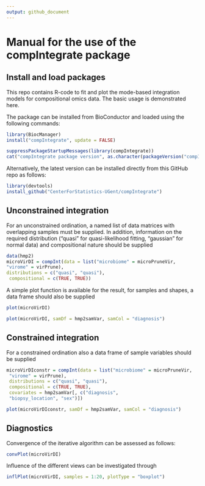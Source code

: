 ```yaml
---
output: github_document
---
```


# Manual for the use of the compIntegrate package

## Install and load packages

This repo contains R-code to fit and plot the mode-based integration models for compositional omics data. The basic usage is demonstrated here.

The package can be installed from BioConductor and loaded using the following commands:

```r
library(BiocManager)
install("compIntegrate", update = FALSE)
```

```r
suppressPackageStartupMessages(library(compIntegrate))
cat("compIntegrate package version", as.character(packageVersion("compIntegrate")), "\n")
```

Alternatively, the latest version can be installed directly from this GitHub repo as follows:

```r
library(devtools)
install_github("CenterForStatistics-UGent/compIntegrate")
```

## Unconstrained integration

For an unconstrained ordination, a named list of data matrices with overlapping samples must be supplied. In addition, information on the required distribution ("quasi" for quasi-likelihood fitting, "gaussian" for normal data) and compositional nature should be supplied

```r
data(hmp2)
microVirDI = compInt(data = list("microbiome" = microPruneVir,
"virome" = virPrune), 
distributions = c("quasi", "quasi"),
 compositional = c(TRUE, TRUE))
```

A simple plot function is available for the result, for samples and shapes, a data frame should also be supplied

```r
plot(microVirDI)
```

```r
plot(microVirDI, samDf = hmp2samVar, samCol = "diagnosis")
```

## Constrained integration

For a constrained ordination also a data frame of sample variables should be supplied

```r
microVirDIconstr = compInt(data = list("microbiome" = microPruneVir,
 "virome" = virPrune), 
 distributions = c("quasi", "quasi"),
 compositional = c(TRUE, TRUE), 
 covariates = hmp2samVar[, c("diagnosis",
 "biopsy_location", "sex")])
```

```r
plot(microVirDIconstr, samDf = hmp2samVar, samCol = "diagnosis")
```

## Diagnostics

Convergence of the iterative algorithm can be assessed as follows:

```r
convPlot(microVirDI)
```

Influence of the different views can be investigated through

```r
inflPlot(microVirDI, samples = 1:20, plotType = "boxplot")
```
